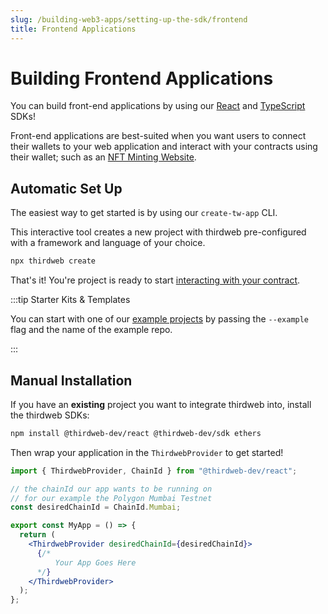 ```yaml
---
slug: /building-web3-apps/setting-up-the-sdk/frontend
title: Frontend Applications
---
```



# Building Frontend Applications

You can build front-end applications by using our [React](/react) and [TypeScript](/typescript) SDKs!

Front-end applications are best-suited when you want users to connect their wallets to your web application and interact with your contracts using their wallet; such as an [NFT Minting Website](/examples/nft-drop).

## Automatic Set Up

The easiest way to get started is by using our `create-tw-app` CLI.

This interactive tool creates a new project with thirdweb pre-configured with a framework and language of your choice.

```bash
npx thirdweb create
```

That's it! You're project is ready to start [interacting with your contract](/getting-started/interact-with-your-contract).

:::tip Starter Kits & Templates

You can start with one of our [example projects](/examples) by passing the `--example` flag and the name of the example repo.

:::

## Manual Installation

If you have an **existing** project you want to integrate thirdweb into, install the thirdweb SDKs:

```bash
npm install @thirdweb-dev/react @thirdweb-dev/sdk ethers
```

Then wrap your application in the `ThirdwebProvider` to get started!

```jsx
import { ThirdwebProvider, ChainId } from "@thirdweb-dev/react";

// the chainId our app wants to be running on
// for our example the Polygon Mumbai Testnet
const desiredChainId = ChainId.Mumbai;

export const MyApp = () => {
  return (
    <ThirdwebProvider desiredChainId={desiredChainId}>
      {/*
          Your App Goes Here
      */}
    </ThirdwebProvider>
  );
};
```
